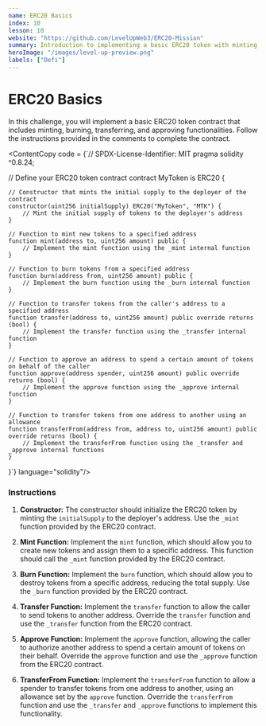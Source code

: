 ```yaml
---
name: ERC20 Basics
index: 10
lesson: 10
website: "https://github.com/LevelUpWeb3/ERC20-Mission"
summary: Introduction to implementing a basic ERC20 token with minting, burning, transferring, and approving functionalities.
heroImage: "/images/level-up-preview.png"
labels: ["Defi"]
---
```



# ERC20 Basics

In this challenge, you will implement a basic ERC20 token contract that includes minting, burning, transferring, and approving functionalities. Follow the instructions provided in the comments to complete the contract.

<ContentCopy code = {`// SPDX-License-Identifier: MIT
pragma solidity ^0.8.24;


// Define your ERC20 token contract
contract MyToken is ERC20 {

    // Constructor that mints the initial supply to the deployer of the contract
    constructor(uint256 initialSupply) ERC20("MyToken", "MTK") {
        // Mint the initial supply of tokens to the deployer's address
    }

    // Function to mint new tokens to a specified address
    function mint(address to, uint256 amount) public {
        // Implement the mint function using the _mint internal function
    }

    // Function to burn tokens from a specified address
    function burn(address from, uint256 amount) public {
        // Implement the burn function using the _burn internal function
    }

    // Function to transfer tokens from the caller's address to a specified address
    function transfer(address to, uint256 amount) public override returns (bool) {
        // Implement the transfer function using the _transfer internal function
    }

    // Function to approve an address to spend a certain amount of tokens on behalf of the caller
    function approve(address spender, uint256 amount) public override returns (bool) {
        // Implement the approve function using the _approve internal function
    }

    // Function to transfer tokens from one address to another using an allowance
    function transferFrom(address from, address to, uint256 amount) public override returns (bool) {
        // Implement the transferFrom function using the _transfer and _approve internal functions
    }
}`} language="solidity"/>

### Instructions

1. **Constructor:** The constructor should initialize the ERC20 token by minting the `initialSupply` to the deployer's address. Use the `_mint` function provided by the ERC20 contract.

2. **Mint Function:** Implement the `mint` function, which should allow you to create new tokens and assign them to a specific address. This function should call the `_mint` function provided by the ERC20 contract.

3. **Burn Function:** Implement the `burn` function, which should allow you to destroy tokens from a specific address, reducing the total supply. Use the `_burn` function provided by the ERC20 contract.

4. **Transfer Function:** Implement the `transfer` function to allow the caller to send tokens to another address. Override the `transfer` function and use the `_transfer` function from the ERC20 contract.

5. **Approve Function:** Implement the `approve` function, allowing the caller to authorize another address to spend a certain amount of tokens on their behalf. Override the `approve` function and use the `_approve` function from the ERC20 contract.

6. **TransferFrom Function:** Implement the `transferFrom` function to allow a spender to transfer tokens from one address to another, using an allowance set by the `approve` function. Override the `transferFrom` function and use the `_transfer` and `_approve` functions to implement this functionality.
